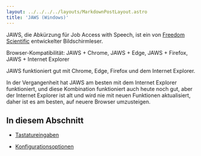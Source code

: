 ```yaml
---
layout: ../../../../layouts/MarkdownPostLayout.astro
title: 'JAWS (Windows)'
---
```


JAWS, die Abkürzung für Job Access with Speech, ist ein von <a href="http://freedomscientific.com/"
target="_blank">Freedom Scientific</a> entwickelter Bildschirmleser.

Browser-Kompatibilität: JAWS + Chrome, JAWS + Edge, JAWS + Firefox, JAWS +
Internet Explorer

JAWS funktioniert gut mit Chrome, Edge, Firefox und dem Internet Explorer.

In der Vergangenheit hat JAWS am besten mit dem Internet Explorer funktioniert, und
diese Kombination funktioniert auch heute noch gut, aber der Internet Explorer ist
alt und wird nie mit neuen Funktionen aktualisiert, daher ist es am besten, auf
neuere Browser umzusteigen.

## In diesem Abschnitt

- [Tastatureingaben](/tutorials/bildschirmlesegeraete/jaws/tastatureingaben)

- [Konfigurationsoptionen](/tutorials/bildschirmlesegeraete/jaws/konfigurationsoptionen)
